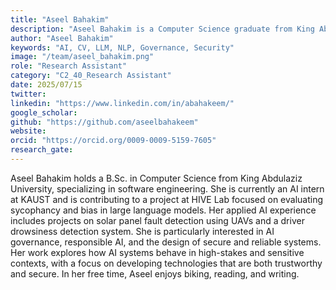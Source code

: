 ```yaml
---
title: "Aseel Bahakim"
description: "Aseel Bahakim is a Computer Science graduate from King Abdulaziz University and an AI intern at KAUST. At HIVE Lab, she works on sycophancy and bias in language models. Her interests include responsible AI, governance, and secure system design, with past projects in UAV-based solar fault detection and drowsiness monitoring."
author: "Aseel Bahakim"
keywords: "AI, CV, LLM, NLP, Governance, Security"
image: "/team/aseel_bahakim.png"
role: "Research Assistant"
category: "C2_40_Research Assistant"
date: 2025/07/15
twitter:
linkedin: "https://www.linkedin.com/in/abahakeem/"
google_scholar:
github: "https://github.com/aseelbahakeem"
website: 
orcid: "https://orcid.org/0009-0009-5159-7605"
research_gate:
---
```


Aseel Bahakim holds a B.Sc. in Computer Science from King Abdulaziz University, specializing in software engineering. She is currently an AI intern at KAUST and is contributing to a project at HIVE Lab focused on evaluating sycophancy and bias in large language models. Her applied AI experience includes projects on solar panel fault detection using UAVs and a driver drowsiness detection system. She is particularly interested in AI governance, responsible AI, and the design of secure and reliable systems. Her work explores how AI systems behave in high-stakes and sensitive contexts, with a focus on developing technologies that are both trustworthy and secure. In her free time, Aseel enjoys biking, reading, and writing.